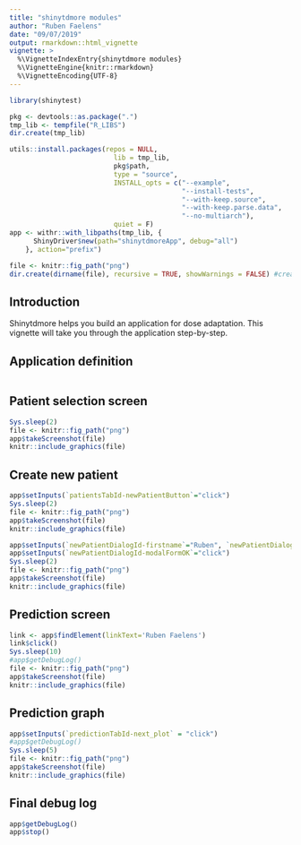 ```yaml
---
title: "shinytdmore modules"
author: "Ruben Faelens"
date: "09/07/2019"
output: rmarkdown::html_vignette
vignette: >
  %\VignetteIndexEntry{shinytdmore modules}
  %\VignetteEngine{knitr::rmarkdown}
  %\VignetteEncoding{UTF-8}
---
```

```r
library(shinytest)

pkg <- devtools::as.package(".")
tmp_lib <- tempfile("R_LIBS")
dir.create(tmp_lib)

utils::install.packages(repos = NULL,
                          lib = tmp_lib,
                          pkg$path,
                          type = "source",
                          INSTALL_opts = c("--example",
                                           "--install-tests",
                                           "--with-keep.source",
                                           "--with-keep.parse.data",
                                           "--no-multiarch"),
                          quiet = F)
app <- withr::with_libpaths(tmp_lib, {
      ShinyDriver$new(path="shinytdmoreApp", debug="all")
    }, action="prefix")

file <- knitr::fig_path("png")
dir.create(dirname(file), recursive = TRUE, showWarnings = FALSE) #create dir if not exists yet
```

## Introduction
Shinytdmore helps you build an application for dose adaptation. This vignette will take you through the application step-by-step.

## Application definition
```r
```

## Patient selection screen
```r
Sys.sleep(2)
file <- knitr::fig_path("png")
app$takeScreenshot(file)
knitr::include_graphics(file)
```


## Create new patient
```r
app$setInputs(`patientsTabId-newPatientButton`="click")
Sys.sleep(2)
file <- knitr::fig_path("png")
app$takeScreenshot(file)
knitr::include_graphics(file)
```

```r
app$setInputs(`newPatientDialogId-firstname`="Ruben", `newPatientDialogId-lastname`="Faelens")
app$setInputs(`newPatientDialogId-modalFormOK`="click")
Sys.sleep(2)
file <- knitr::fig_path("png")
app$takeScreenshot(file)
knitr::include_graphics(file)
```

## Prediction screen
```r
link <- app$findElement(linkText='Ruben Faelens')
link$click()
Sys.sleep(10)
#app$getDebugLog()
file <- knitr::fig_path("png")
app$takeScreenshot(file)
knitr::include_graphics(file)
```
  
## Prediction graph
```r
app$setInputs(`predictionTabId-next_plot` = "click")
#app$getDebugLog()
Sys.sleep(5)
file <- knitr::fig_path("png")
app$takeScreenshot(file)
knitr::include_graphics(file)
```


## Final debug log
```r
app$getDebugLog()
app$stop()
```